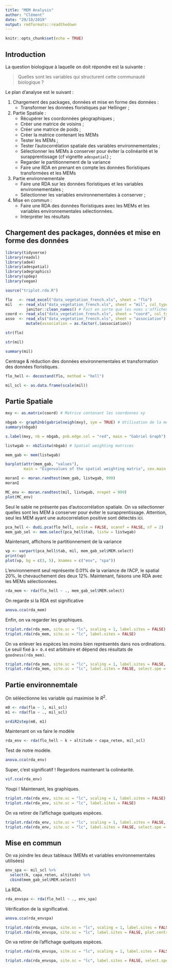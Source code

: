 ```yaml
---
title: "MEM Analysis"
author: "Clément"
date: "29/10/2019"
output: rmdformats::readthedown
---
```


```r
knitr::opts_chunk$set(echo = TRUE)
```

## Introduction

La question biologique à laquelle on doit répondre est la suivante : 

> Quelles sont les variables qui structurent cette communauté biologique ?

Le plan d'analyse est le suivant :

1. Chargement des packages, données et mise en forme des données :
    - Transformer les données floristiques par Hellinger ;
2. Partie Spatiale :
    - Récupérer les coordonnées géographiques ;
    - Créer une matrice de voisins ;
    - Créer une matrice de poids ;
    - Créer la matrice contenant les MEMs
    - Tester les MEMs ;
    - Tester l'autocorrélation spatiale des variables environnementales ;
    - Sélectionner les MEMs à conserver pour éviter la colinéarité et le surapprentissage (cf vignette `adespatial`) ;
    - Regarder le partitionnement de la variance
    - Faire une RDA en prenant en compte les données floristiques transformées et les MEMs
3. Partie environnementale
    - Faire une RDA sur les données floristiques et les variables environnementales ;
    - Sélectionner les variables environnementales à conserver ;
4. Mise en commun :
    - Faire une RDA des données floristiques avec les MEMs et les variables environnementales sélectionnées.
    - Interpréter les résultats

## Chargement des packages, données et mise en forme des données

```r
library(tidyverse)
library(readxl)
library(ade4)
library(adespatial)
library(adegraphics)
library(spdep)
library(vegan)

source("triplot.rda.R")
```


```r
flo   <- read_excel("data_vegetation_french.xls", sheet = "flo")
mil   <- read_xls("data_vegetation_french.xls", sheet = "mil", col_types = "numeric") %>%
         janitor::clean_names() # Fait en sorte que les noms s'affichent correctement.
coord <- read_xls("data_vegetation_french.xls", sheet = "coord", col_types = "numeric")
asso  <- read_xls("data_vegetation_french.xls", sheet = "association") %>%
         mutate(association = as.factor(.$association))

str(flo)

str(mil)

summary(mil)
```

Centrage & réduction des données environnementales et transformation des données floristiques.

```r
flo_hell <- decostand(flo, method = "hell")

mil_scl <- as.data.frame(scale(mil))
```

## Partie Spatiale

```r
mxy <- as.matrix(coord) # Matrice contenant les coordonnes xy

nbgab <- graph2nb(gabrielneigh(mxy), sym = TRUE) # Utilisation de la methode de Gabriel
summary(nbgab)

s.label(mxy, nb = nbgab, pnb.edge.col = "red", main = "Gabriel Graph")

listwgab <- nb2listw(nbgab) # Spatial weighting matrices

mem_gab <- mem(listwgab)

barplot(attr(mem_gab, "values"),
        main = "Eigenvalues of the spatial weighting matrix", cex.main = 0.7)

moranI <- moran.randtest(mem_gab, listwgab, 999)
moranI

MC_env <- moran.randtest(mil, listwgab, nrepet = 999)
plot(MC_env)
```

Seul le sable ne présente pas d'autocorrélation spatiale. On va sélectionner quelles sont les MEM à conserver pour éviter le surapprentissage. Attention, seul les MEM ayant une autocorrelation positive sont détectés ici.

```r
pca_hell <- dudi.pca(flo_hell, scale = FALSE, scannf = FALSE, nf = 2)
mem_gab_sel <- mem.select(pca_hell$tab, listw = listwgab)
```

Maintenant, affichons le partitionnement de la variance

```r

vp <- varpart(pca_hell$tab, mil, mem_gab_sel$MEM.select)
print(vp)
plot(vp, bg = c(3, 5), Xnames = c("env", "spa")) 
```

L'environnement seul représente 0.01% de la variance de l'ACP, le spatial 20%, le chevauchement des deux 12%. Maintenant, faisons une RDA avec les MEMs sélectionnées.

```r
rda_mem <- rda(flo_hell ~ ., mem_gab_sel$MEM.select)
```

On regarde si la RDA est significative

```r
anova.cca(rda_mem)
```

Enfin, on va regarder les graphiques.

```r
triplot.rda(rda_mem, site.sc = "lc", scaling = 1, label.sites = FALSE)
triplot.rda(rda_mem, site.sc = "lc", label.sites = FALSE)
```

On va enlever les espèces les moins bien représentés dans nos ordinations. Le seuil fixé à  ` > 0.4` est arbitraire et dépend des résultats de `goodness(rda_mem)`.
```r
triplot.rda(rda_mem, site.sc = "lc", scaling = 1, label.sites = FALSE, select.spe = goodness(rda_mem, model = "CCA")[, 2] > 0.4)
triplot.rda(rda_mem, site.sc = "lc", label.sites = FALSE, select.spe = goodness(rda_mem, model = "CCA")[, 2] > 0.4)
```

## Partie environnemtale

On séléectionne les variable qui maximise le $R^2$.

```r
m0 <- rda(flo ~ 1, mil_scl)
m1 <- rda(flo ~ ., mil_scl)

ordiR2step(m0, m1)
```
Maintenant on va faire le modèle
 
```r
rda_env <- rda(flo_hell ~ k + altitude + capa_reten, mil_scl)
```

Test de notre modèle.

```r
anova.cca(rda_env)
```

Super, c'est significatif ! Regardons maintenant la colinéarité.

```r
vif.cca(rda_env)
```

Youpi ! Maintenant, les graphiques.

```r
triplot.rda(rda_env, site.sc = "lc", scaling = 1, label.sites = FALSE)
triplot.rda(rda_env, site.sc = "lc", label.sites = FALSE)
```

On va retirer de l'affichage quelques espèces.

```r
triplot.rda(rda_env, site.sc = "lc", scaling = 1, label.sites = FALSE, select.spe = goodness(rda_env, model = "CCA")[, 2] > 0.15)
triplot.rda(rda_env, site.sc = "lc", label.sites = FALSE, select.spe = goodness(rda_env, model = "CCA")[, 2] > 0.15)
```

## Mise en commun

On va joindre les deux tableaux (MEMs et variables environnementales utilisées)

```r
env_spa <- mil_scl %>%
  select(k, capa_reten, altitude) %>%
  cbind(mem_gab_sel$MEM.select)
```


La RDA.

```r
rda_envspa <- rda(flo_hell ~ ., env_spa)
```

Vérification de la significativé.

```r
anova.cca(rda_envspa)
```


```r
triplot.rda(rda_envspa, site.sc = "lc", scaling = 1, label.sites = FALSE, plot.centr = FALSE)
triplot.rda(rda_envspa, site.sc = "lc", label.sites = FALSE, plot.centr = FALSE)
```

On va retirer de l'affichage quelques espèces.

```r
triplot.rda(rda_envspa, site.sc = "lc", scaling = 1, label.sites = FALSE, select.spe = goodness(rda_envspa, model = "CCA")[, 2] > 0.3)

triplot.rda(rda_envspa, site.sc = "lc", label.sites = FALSE, select.spe = goodness(rda_envspa, model = "CCA")[, 2] > 0.3)
```
